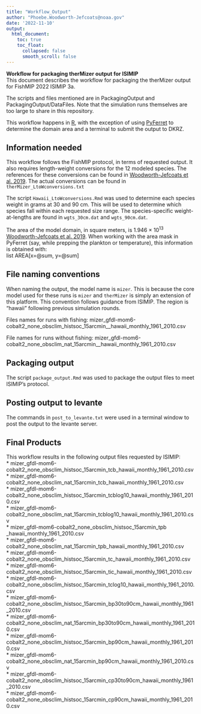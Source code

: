 ```yaml
---
title: "Workflow_Output"
author: "Phoebe.Woodworth-Jefcoats@noaa.gov"
date: '2022-11-10'
output: 
  html_document:
    toc: true
    toc_float: 
      collapsed: false
      smooth_scroll: false
---
```


__Workflow for packaging therMizer output for ISIMIP__  
This document describes the workflow for packaging the therMizer output for FishMIP 2022 ISIMIP 3a.  

The scripts and files mentioned are in PackagingOutput and PackagingOutput/DataFiles.  Note that the simulation runs themselves are too
large to share in this repository.

This workflow happens in [R](https://www.r-project.org/), with the exception of using [PyFerret](https://ferret.pmel.noaa.gov/Ferret/) to determine the domain area and a terminal to submit the output to DKRZ.  

## Information needed
This workflow follows the FishMIP protocol, in terms of requested output.  It also requires length-weight conversions for the 
12 modeled species.  The references for these conversions can be found in [Woodworth-Jefcoats et al. 2019](https://www.frontiersin.org/articles/10.3389/fmars.2019.00383/full).  The actual conversions can be found in 
`therMizer_LtoWconversions.txt`

The script `Hawaii_LtoWconversions.Rmd` was used to determine each species weight in grams at 30 and 90 cm.  This will be used to
determine which species fall within each requested size range.  The species-specific weight-at-lengths are found in `wgts_30cm.dat` and
`wgts_90cm.dat`.

The area of the model domain, in square meters, is 1.946 $\times$ 10^13^ [Woodworth-Jefcoats et al. 2019](https://www.frontiersin.org/articles/10.3389/fmars.2019.00383/full).
When working with the area mask in PyFerret (say, while prepping the plankton or temperature), this information is obtained with:  
list AREA[x=@sum, y=@sum]

## File naming conventions
When naming the output, the model name is `mizer`.  This is because the core model used for these runs is `mizer` and `therMizer` is 
simply an extension of this platform.  This convention follows guidance from ISIMIP.  The region is "hawaii" following previous simulation rounds.

Files names for runs with fishing:
mizer_gfdl-mom6-cobalt2_none_obsclim_histsoc_15arcmin_<variable>_hawaii_monthly_1961_2010.csv

File names for runs without fishing:
mizer_gfdl-mom6-cobalt2_none_obsclim_nat_15arcmin_<variable>_hawaii_monthly_1961_2010.csv

## Packaging output
The script `package_output.Rmd` was used to package the output files to meet ISIMIP's protocol.

## Posting output to levante
The commands in `post_to_levante.txt` were used in a terminal window to post the output to the levante server.

## Final Products
This workflow results in the following output files requested by ISIMIP:  
* mizer_gfdl-mom6-cobalt2_none_obsclim_histsoc_15arcmin_tcb_hawaii_monthly_1961_2010.csv  
* mizer_gfdl-mom6-cobalt2_none_obsclim_nat_15arcmin_tcb_hawaii_monthly_1961_2010.csv  
* mizer_gfdl-mom6-cobalt2_none_obsclim_histsoc_15arcmin_tcblog10_hawaii_monthly_1961_2010.csv  
* mizer_gfdl-mom6-cobalt2_none_obsclim_nat_15arcmin_tcblog10_hawaii_monthly_1961_2010.csv  
* mizer_gfdl-mom6-cobalt2_none_obsclim_histsoc_15arcmin_tpb _hawaii_monthly_1961_2010.csv  
* mizer_gfdl-mom6-cobalt2_none_obsclim_nat_15arcmin_tpb_hawaii_monthly_1961_2010.csv  
* mizer_gfdl-mom6-cobalt2_none_obsclim_histsoc_15arcmin_tc_hawaii_monthly_1961_2010.csv  
* mizer_gfdl-mom6-cobalt2_none_obsclim_histsoc_15arcmin_tic_hawaii_monthly_1961_2010.csv  
* mizer_gfdl-mom6-cobalt2_none_obsclim_histsoc_15arcmin_tclog10_hawaii_monthly_1961_2010.csv  
* mizer_gfdl-mom6-cobalt2_none_obsclim_histsoc_15arcmin_bp30to90cm_hawaii_monthly_1961_2010.csv  
* mizer_gfdl-mom6-cobalt2_none_obsclim_nat_15arcmin_bp30to90cm_hawaii_monthly_1961_2010.csv  
* mizer_gfdl-mom6-cobalt2_none_obsclim_histsoc_15arcmin_bp90cm_hawaii_monthly_1961_2010.csv  
* mizer_gfdl-mom6-cobalt2_none_obsclim_nat_15arcmin_bp90cm_hawaii_monthly_1961_2010.csv  
* mizer_gfdl-mom6-cobalt2_none_obsclim_histsoc_15arcmin_cp30to90cm_hawaii_monthly_1961_2010.csv  
* mizer_gfdl-mom6-cobalt2_none_obsclim_histsoc_15arcmin_cp90cm_hawaii_monthly_1961_2010.csv  

